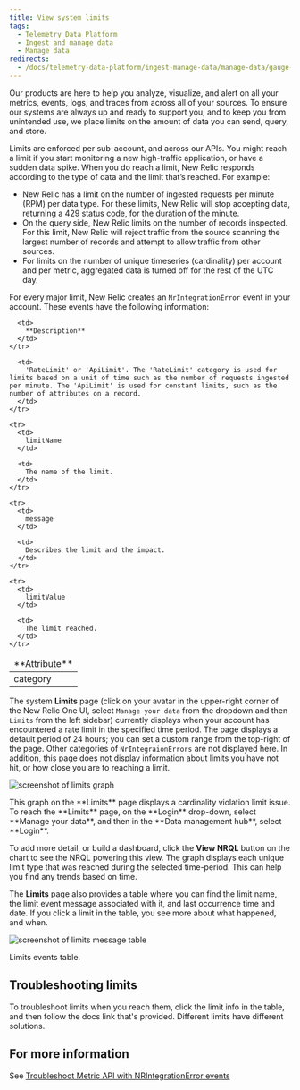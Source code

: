 ```yaml
---
title: View system limits
tags:
  - Telemetry Data Platform
  - Ingest and manage data
  - Manage data
redirects:
  - /docs/telemetry-data-platform/ingest-manage-data/manage-data/gauge-your-data-usage
---
```


Our products are here to help you analyze, visualize, and alert on all your metrics, events, logs, and traces from across all of your sources. To ensure our systems are always up and ready to support you, and to keep you from unintended use, we place limits on the amount of data you can send, query, and store.

Limits are enforced per sub-account, and across our APIs. You might reach a limit if you start monitoring a new high-traffic application, or have a sudden data spike. When you do reach a limit, New Relic responds according to the type of data and the limit that’s reached. For example:

* New Relic has a limit on the number of ingested requests per minute (RPM) per data type. For these limits, New Relic will stop accepting data, returning a 429 status code, for the duration of the minute.
* On the query side, New Relic limits on the number of records inspected. For this limit, New Relic will reject traffic from the source scanning the largest number of records and attempt to allow traffic from other sources.
* For limits on the number of unique timeseries (cardinality) per account and per metric, aggregated data is turned off for the rest of the UTC day.

For every major limit, New Relic creates an `NrIntegrationError` event in your account. These events have the following information:

<table>
  <thead>
    <tr>
      <td>
        **Attribute**
      </td>

      <td>
        **Description**
      </td>
    </tr>
  </thead>

  <tbody>
    <tr>
      <td>
        category
      </td>

      <td>
        'RateLimit' or 'ApiLimit'. The 'RateLimit' category is used for limits based on a unit of time such as the number of requests ingested per minute. The 'ApiLimit' is used for constant limits, such as the number of attributes on a record.
      </td>
    </tr>

    <tr>
      <td>
        limitName
      </td>

      <td>
        The name of the limit.
      </td>
    </tr>

    <tr>
      <td>
        message
      </td>

      <td>
        Describes the limit and the impact.
      </td>
    </tr>

    <tr>
      <td>
        limitValue
      </td>

      <td>
        The limit reached.
      </td>
    </tr>
  </tbody>
</table>

The system **Limits** page (click on your avatar in the upper-right corner of the New Relic One UI, select `Manage your data` from the dropdown and then `Limits` from the left sidebar) currently displays when your account has encountered a rate limit in the specified time period. The page displays a default period of 24 hours; you can set a custom range from the top-right of the page. Other categories of `NrIntegraionErrors` are not displayed here. In addition, this page does not display information about limits you have not hit, or how close you are to reaching a limit.

![screenshot of limits graph](./images/limits-graph.png "limits-graph.png")

<figcaption>
  This graph on the **Limits** page displays a cardinality violation limit issue. To reach the **Limits** page, on the **Login** drop-down, select **Manage your data**, and then in the **Data management hub**, select **Login**.
</figcaption>

To add more detail, or build a dashboard, click the **View NRQL** button on the chart to see the NRQL powering this view. The graph displays each unique limit type that was reached during the selected time-period. This can help you find any trends based on time.

The **Limits** page also provides a table where you can find the limit name, the limit event message associated with it, and last occurrence time and date. If you click a limit in the table, you see more about what happened, and when.

![screenshot of limits message table](./images/limits-table.png "limits-table.png")

<figcaption>
  Limits events table.
</figcaption>

## Troubleshooting limits

To troubleshoot limits when you reach them, click the limit info in the table, and then follow the docs link that's provided. Different limits have different solutions.

## For more information

See [Troubleshoot Metric API with NRIntegrationError events](/docs/telemetry-data-platform/get-data/apis/troubleshoot-nrintegrationerror-events)

